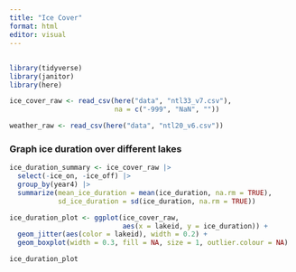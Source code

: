 ```yaml
---
title: "Ice Cover"
format: html
editor: visual
---
```


## 

```r
library(tidyverse)
library(janitor)
library(here)
```

```r
ice_cover_raw <- read_csv(here("data", "ntl33_v7.csv"), 
                          na = c("-999", "NaN", ""))

weather_raw <- read_csv(here("data", "ntl20_v6.csv"))
```

### Graph ice duration over different lakes

```r
ice_duration_summary <- ice_cover_raw |> 
  select(-ice_on, -ice_off) |>
  group_by(year4) |>
  summarize(mean_ice_duration = mean(ice_duration, na.rm = TRUE), 
            sd_ice_duration = sd(ice_duration, na.rm = TRUE))
```


```r
ice_duration_plot <- ggplot(ice_cover_raw, 
                            aes(x = lakeid, y = ice_duration)) + 
  geom_jitter(aes(color = lakeid), width = 0.2) + 
  geom_boxplot(width = 0.3, fill = NA, size = 1, outlier.colour = NA)

ice_duration_plot
  
```

